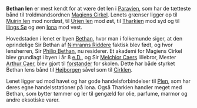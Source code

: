 {{title:Bethan len}}
{{author:Laura Holmegaard}}
{{timestamp:2009-09-29T13:52:19Z}}
{{copyright:Bethan len}}
'''Bethan len''' er mest kendt for at være det len i [[Paravien]], som har de tætteste bånd til troldmandsordnen [[Magiens Cirkel]]. Lenets grænser ligger op til [[Muirín len]] mod nordøst, til [[Urien len]] mod øst, til [[Tharkien]] mod syd og til [[Ilings Sø]] og øen [[Iona]] mod vest.

Hovedstaden i lenet er byen [[Bethan]], hvor man i folkemunde siger, at den oprindelige Sir Bethan af [[Nimranns Riddere]] faktisk blev født, og hvor lensherren, Sir [[Philip Bethan]], nu residerer. Et akademi for Magiens Cirkel blev grundlagt i byen i år 8 [[e.D.]], og Sir [[Melchior Caer|Melchior Caers]] lillebror, Mester [[Arthur Caer]], blev gjort til [[forstander]] for skolen. Dette har både styrket Bethan lens bånd til [[Højborgen]] såvel som til [[Cirklen]].

Lenet ligger ud mod havet og har gode handelsforbindelser til [[Plen]], som har deres egne handelsstationer på Iona. Også Tharkien handler meget med Bethan, som bytter tømmer og ler til gengæld for olie, parfume, marmor og andre eksotiske varer.